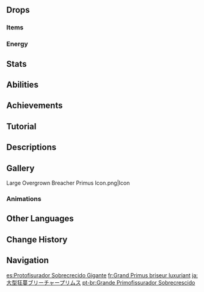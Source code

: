 {{Enemy Infobox
|title    = 
|dmgtype  = Physical
|dmgtype2 = Dendro
|image    = Enemy Large Overgrown Breacher Primus.png
|type     = Elite Enemies
|family   = The Abyss
|group    = Breacher Primuses
|weakpoint = yes
}}
{{Enemy Intro}}

==Drops==
===Items===
{{Drops Table|type=Breacher Primuses (Large)}}

===Energy===
{{Energy Drops
|type  = Dendro
|hp1   = 75
|p1    = 1
|hp2   = 50
|p2    = 1
|hp3   = 25
|p3    = 1
|hp4   = 0
|o4    = 1
}}

==Stats==
{{Enemy Stats
|dendro_res   = 50%
|hp_ratio     = 8.4
|hp_type      = 2
|atk_ratio    = 5
|atk_type     = 2
}}

==Abilities==
{{Enemy Attacks
|name_1 = Melee Combo
|desc_1 = Performs 2 or 3 melee attacks, dealing '''60% ATK''', '''60% ATK''', '''60% ATK''' as {{Color|Physical DMG}}.
|name_2 = Single Shot
|desc_2 = Fires a projectile at the player, dealing '''60% ATK''' as {{Color|Physical DMG}}.
|name_3 = Abyssal Barrage
|desc_3 = Summons a black hole from which it fires many pellets, each dealing '''50% ATK''' as {{Color|Physical DMG}}.
|name_4 = Stressed State
|desc_4 = Periodically enters a stressed state, during which it will gain a {{Dendro}} [[Shield/Enemy|shield]] and fire waves of Lushmissiles at the player, with each Lushmissile dealing '''75% ATK''' as {{Color|Dendro DMG}}.

The shield can be broken using [[Elemental Reaction]]s and is weakest to {{Electro}}. A single [[Arkhe]] attack, {{Pneuma}} or {{Ousia}}, will also instantly destroy the shield. Once the shield is broken, the Breacher Primus will become paralyzed for a long period of time.

Once paralyzed, the exposed core counts as a [[Weak Point]].
{{Elemental Shield Data|Dendro|4}}
|file_4_2 = Large Overgrown Breacher Primus Stressed State 2
}}

==Achievements==
{{Achievement Topic Table|topic=Breacher Primus}}

==Tutorial==
{{Tutorial|Large Overgrown Breacher Primus}}

==Descriptions==
{{Description|A strange life form that mostly appears in Elynas.<br>The nature of a Breacher Primus defies known categories: they are not animals, plants, [[Shroom-Kin]], nor Elementals. The debate among scholars of [[Sumeru]] never formally reached a consensus on just what it is, until it was finally banned as a research topic. The reason is that based on the current system of knowledge, this problem is like "the definitions prescribed by language and the true nature of things," and it is impossible to have a meaningful, final answer.|[[Archive]]}}

==Gallery==
<gallery>
Large Overgrown Breacher Primus Icon.png|Icon
</gallery>

===Animations===
{{Preview
|file1    = Large Overgrown Breacher Primus Idle
|caption1 = Idle
}}

==Other Languages==
{{Other Languages
|en      = Large Overgrown Breacher Primus
|zhs     = 大型狂蔓隙境原体
|zhs_rm  = Dàxíng Kuángmàn Xìjìng Yuántǐ
|zht     = 大型狂蔓隙境原體
|zht_rm  = Dàxíng Kuángmàn Xìjìng Yuántǐ
|zh_tl   = 
|ja      = 大型狂蔓ブリーチャープリムス
|ja_rm   = Oogata Kyouman Buriichaa Purimusu{{Assumed}}
|ja_tl   = 
|ko      = 대형 균열계 덩굴 원형체
|ko_rm   = 
|ko_tl   = 
|es      = Protofisurador Sobrecrecido Gigante
|es_tl   = Giant Overgrown Proto-Breacher
|fr      = Grand Primus briseur luxuriant
|fr_tl   = Large Lush Breaking Primus
|ru      = Большой прорастающий протоген расщелин
|ru_tl   = Large Germinating Fissure Protogen
|th      = Overgrown Breacher Primus ขนาดใหญ่
|th_rm   = 
|th_tl   = 
|vi      = Nguyên Thể Khe Nứt - Sinh Trưởng Lớn
|vi_tl   = 
|de      = Großer überwucherter Rissprimus
|de_tl   = Large Overgrown Crack-Primus
|id      = Large Overgrown Breacher Primus
|pt      = Grande Primofissurador Sobrecrescido
|pt_tl   = 
|tr      = Büyük Gelişmiş Patojen
|tr_tl   = Large Developed Pathogen
|it      = Primoplastus della Faglia Granfiore gigante
|it_tl   = Fault Primoplastus Giant Greatflower
}}

==Change History==
{{Change History|4.0}}

==Navigation==
{{Enemy Navbox|Elite}}

[[es:Protofisurador Sobrecrecido Gigante]]
[[fr:Grand Primus briseur luxuriant]]
[[ja:大型狂蔓ブリーチャープリムス]]
[[pt-br:Grande Primofissurador Sobrecrescido]]